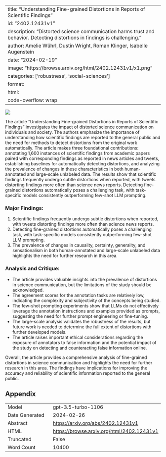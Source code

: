
---
title: "Understanding Fine-grained Distortions in Reports of Scientific Findings"
id: "2402.12431v1"
description: "Distorted science communication harms trust and behavior. Detecting distortions in findings is challenging."
author: Amelie Wührl, Dustin Wright, Roman Klinger, Isabelle Augenstein
date: "2024-02-19"
image: "https://browse.arxiv.org/html/2402.12431v1/x1.png"
categories: ['robustness', 'social-sciences']
format:
  html:
    code-overflow: wrap
---

![](https://browse.arxiv.org/html/2402.12431v1/x1.png)

The article "Understanding Fine-grained Distortions in Reports of Scientific Findings" investigates the impact of distorted science communication on individuals and society. The authors emphasize the importance of understanding how scientific findings are reported to the general public and the need for methods to detect distortions from the original work automatically. The article makes three foundational contributions: annotating 1,600 instances of scientific findings from academic papers paired with corresponding findings as reported in news articles and tweets, establishing baselines for automatically detecting distortions, and analyzing the prevalence of changes in these characteristics in both human-annotated and large-scale unlabeled data. The results show that scientific findings frequently undergo subtle distortions when reported, with tweets distorting findings more often than science news reports. Detecting fine-grained distortions automatically poses a challenging task, with task-specific models consistently outperforming few-shot LLM prompting.

### Major Findings:
1. Scientific findings frequently undergo subtle distortions when reported, with tweets distorting findings more often than science news reports.
2. Detecting fine-grained distortions automatically poses a challenging task, with task-specific models consistently outperforming few-shot LLM prompting.
3. The prevalence of changes in causality, certainty, generality, and sensationalism in both human-annotated and large-scale unlabeled data highlights the need for further research in this area.

### Analysis and Critique:
- The article provides valuable insights into the prevalence of distortions in science communication, but the limitations of the study should be acknowledged.
- The agreement scores for the annotation tasks are relatively low, indicating the complexity and subjectivity of the concepts being studied.
- The few-shot prompting experiments show that LLMs do not effectively leverage the annotation instructions and examples provided as prompts, suggesting the need for further prompt engineering or fine-tuning.
- The large-scale analysis validates the robustness of the results, but future work is needed to determine the full extent of distortions with further developed models.
- The article raises important ethical considerations regarding the exposure of annotators to false information and the potential impact of the study on detecting and counteracting false information online.

Overall, the article provides a comprehensive analysis of fine-grained distortions in science communication and highlights the need for further research in this area. The findings have implications for improving the accuracy and reliability of scientific information reported to the general public.

## Appendix

|          |          |
|----------|----------|
| Model     | gpt-3.5-turbo-1106       |
| Date Generated     | 2024-02-26       |
| Abstract | [https://arxiv.org/abs/2402.12431v1](https://arxiv.org/abs/2402.12431v1)        |
| HTML     | [https://browse.arxiv.org/html/2402.12431v1](https://browse.arxiv.org/html/2402.12431v1)       |
| Truncated       | False       |
| Word Count       | 10400       |
